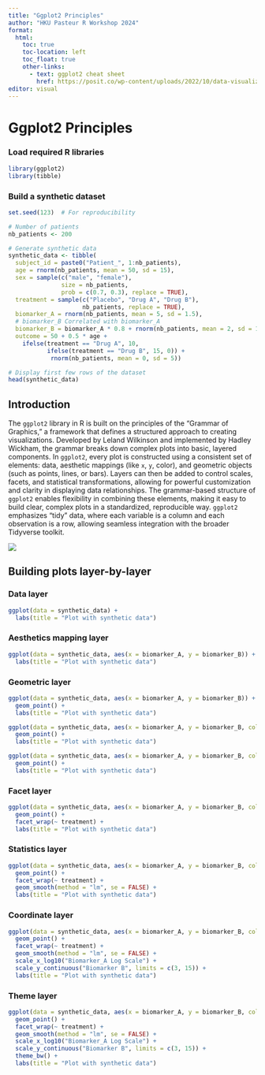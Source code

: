 ```yaml
---
title: "Ggplot2 Principles"
author: "HKU Pasteur R Workshop 2024"
format: 
  html:
    toc: true
    toc-location: left
    toc_float: true
    other-links:
      - text: ggplot2 cheat sheet
        href: https://posit.co/wp-content/uploads/2022/10/data-visualization-1.pdf
editor: visual
---
```


# Ggplot2 Principles

### Load required R libraries

```r
library(ggplot2)
library(tibble)
```

### Build a synthetic dataset

```r
set.seed(123)  # For reproducibility

# Number of patients
nb_patients <- 200

# Generate synthetic data
synthetic_data <- tibble(
  subject_id = paste0("Patient_", 1:nb_patients),
  age = rnorm(nb_patients, mean = 50, sd = 15),
  sex = sample(c("male", "female"), 
               size = nb_patients, 
               prob = c(0.7, 0.3), replace = TRUE),
  treatment = sample(c("Placebo", "Drug A", "Drug B"), 
                     nb_patients, replace = TRUE),
  biomarker_A = rnorm(nb_patients, mean = 5, sd = 1.5),
  # biomarker_B Correlated with biomarker_A
  biomarker_B = biomarker_A * 0.8 + rnorm(nb_patients, mean = 2, sd = 1), 
  outcome = 50 + 0.5 * age + 
    ifelse(treatment == "Drug A", 10, 
           ifelse(treatment == "Drug B", 15, 0)) +
            rnorm(nb_patients, mean = 0, sd = 5))

# Display first few rows of the dataset
head(synthetic_data)
```

## Introduction

The `ggplot2` library in R is built on the principles of the "Grammar of Graphics," a framework that defines a structured approach to creating visualizations. Developed by Leland Wilkinson and implemented by Hadley Wickham, the grammar breaks down complex plots into basic, layered components. In `ggplot2`, every plot is constructed using a consistent set of elements: data, aesthetic mappings (like `x`, `y`, color), and geometric objects (such as points, lines, or bars). Layers can then be added to control scales, facets, and statistical transformations, allowing for powerful customization and clarity in displaying data relationships. The grammar-based structure of `ggplot2` enables flexibility in combining these elements, making it easy to build clear, complex plots in a standardized, reproducible way. `ggplot2` emphasizes "tidy" data, where each variable is a column and each observation is a row, allowing seamless integration with the broader Tidyverse toolkit.

![](images/ggplot2_layers.jpg){fig-align="center"}

## Building plots layer-by-layer

### Data layer

```r
ggplot(data = synthetic_data) +
  labs(title = "Plot with synthetic data")
```

### Aesthetics mapping layer

```r
ggplot(data = synthetic_data, aes(x = biomarker_A, y = biomarker_B)) +
  labs(title = "Plot with synthetic data")
```

### Geometric layer

```r
ggplot(data = synthetic_data, aes(x = biomarker_A, y = biomarker_B)) +
  geom_point() +
  labs(title = "Plot with synthetic data")

ggplot(data = synthetic_data, aes(x = biomarker_A, y = biomarker_B, color = sex)) +
  geom_point() +
  labs(title = "Plot with synthetic data")

ggplot(data = synthetic_data, aes(x = biomarker_A, y = biomarker_B, color = sex, size = age)) +
  geom_point() +
  labs(title = "Plot with synthetic data")

```

### Facet layer

```r
ggplot(data = synthetic_data, aes(x = biomarker_A, y = biomarker_B, color = sex, size = age)) +
  geom_point() +
  facet_wrap(~ treatment) +
  labs(title = "Plot with synthetic data")
```

### Statistics layer

```r
ggplot(data = synthetic_data, aes(x = biomarker_A, y = biomarker_B, color = sex)) +
  geom_point() +
  facet_wrap(~ treatment) +
  geom_smooth(method = "lm", se = FALSE) +
  labs(title = "Plot with synthetic data")
```

### Coordinate layer

```r
ggplot(data = synthetic_data, aes(x = biomarker_A, y = biomarker_B, color = sex)) +
  geom_point() +
  facet_wrap(~ treatment) +
  geom_smooth(method = "lm", se = FALSE) +
  scale_x_log10("Biomarker_A Log Scale") +
  scale_y_continuous("Biomarker B", limits = c(3, 15)) +
  labs(title = "Plot with synthetic data")
```

### Theme layer

```r
ggplot(data = synthetic_data, aes(x = biomarker_A, y = biomarker_B, color = sex)) +
  geom_point() +
  facet_wrap(~ treatment) +
  geom_smooth(method = "lm", se = FALSE) +
  scale_x_log10("Biomarker_A Log Scale") +
  scale_y_continuous("Biomarker B", limits = c(3, 15)) +
  theme_bw() +
  labs(title = "Plot with synthetic data") 
```
